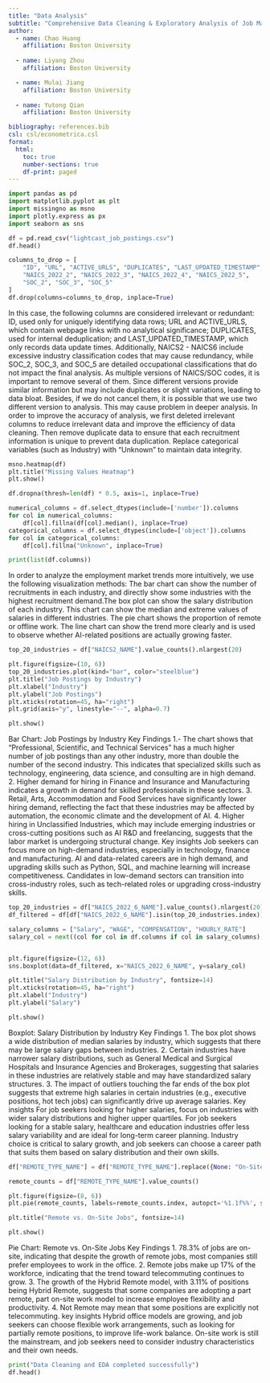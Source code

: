 ---
title: "Data Analysis"
subtitle: "Comprehensive Data Cleaning & Exploratory Analysis of Job Market Trends"
author:
  - name: Chao Huang
    affiliation: Boston University
      
  - name: Liyang Zhou
    affiliation: Boston University

  - name: Mulai Jiang
    affiliation: Boston University
  
  - name: Yutong Qian
    affiliation: Boston University

bibliography: references.bib
csl: csl/econometrica.csl
format: 
  html:
    toc: true
    number-sections: true
    df-print: paged
---


```{python}
import pandas as pd
import matplotlib.pyplot as plt
import missingno as msno
import plotly.express as px
import seaborn as sns

df = pd.read_csv("lightcast_job_postings.csv")
df.head()
```

```{python}
columns_to_drop = [
    "ID", "URL", "ACTIVE_URLS", "DUPLICATES", "LAST_UPDATED_TIMESTAMP",
    "NAICS_2022_2", "NAICS_2022_3", "NAICS_2022_4", "NAICS_2022_5",
    "SOC_2", "SOC_3", "SOC_5"
]
df.drop(columns=columns_to_drop, inplace=True)
```
In this case, the following columns are considered irrelevant or redundant: ID, used only for uniquely identifying data rows; URL and ACTIVE_URLS, which contain webpage links with no analytical significance; DUPLICATES, used for internal deduplication; and LAST_UPDATED_TIMESTAMP, which only records data update times. Additionally, NAICS2 - NAICS6 include excessive industry classification codes that may cause redundancy, while SOC_2, SOC_3, and SOC_5 are detailed occupational classifications that do not impact the final analysis.
As multiple versions of NAICS/SOC codes, it is important to remove several of them. Since different versions provide similar information but may include duplicates or slight variations, leading to data bloat. Besides, if we do not cancel them, it is possible that we use two different version to analysis. This may cause problem in deeper analysis.
In order to improve the accuracy of analysis, we first deleted irrelevant columns to reduce irrelevant data and improve the efficiency of data cleaning.
Then remove duplicate data to ensure that each recruitment information is unique to prevent data duplication. Replace categorical variables (such as Industry) with "Unknown" to maintain data integrity.

```{python}
msno.heatmap(df)
plt.title("Missing Values Heatmap")
plt.show()

df.dropna(thresh=len(df) * 0.5, axis=1, inplace=True)

numerical_columns = df.select_dtypes(include=['number']).columns
for col in numerical_columns:
    df[col].fillna(df[col].median(), inplace=True)
categorical_columns = df.select_dtypes(include=['object']).columns
for col in categorical_columns:
    df[col].fillna("Unknown", inplace=True)

print(list(df.columns))
```

In order to analyze the employment market trends more intuitively, we use the following visualization methods: The bar chart can show the number of recruitments in each industry, and directly show some industries with the highest recruitment demand.The box plot can show the salary distribution of each industry. This chart can show the median and extreme values ​​of salaries in different industries.
The pie chart shows the proportion of remote or offline work.
The line chart can show the trend more clearly and is used to observe whether AI-related positions are actually growing faster.

```{python}
top_20_industries = df["NAICS2_NAME"].value_counts().nlargest(20)

plt.figure(figsize=(10, 6))
top_20_industries.plot(kind="bar", color="steelblue")
plt.title("Job Postings by Industry")
plt.xlabel("Industry")
plt.ylabel("Job Postings")
plt.xticks(rotation=45, ha="right")
plt.grid(axis="y", linestyle="--", alpha=0.7)

plt.show()
```
Bar Chart: Job Postings by Industry
Key Findings
	1.- The chart shows that “Professional, Scientific, and Technical Services” has a much higher number of job postings than any other industry, more than double the number of the second industry. This indicates that specialized skills such as technology, engineering, data science, and consulting are in high demand.
	2. Higher demand for hiring in Finance and Insurance and Manufacturing indicates a growth in demand for skilled professionals in these sectors.
	3. Retail, Arts, Accommodation and Food Services have significantly lower hiring demand, reflecting the fact that these industries may be affected by automation, the economic climate and the development of AI.
	4. Higher hiring in Unclassified Industries, which may include emerging industries or cross-cutting positions such as AI R&D and freelancing, suggests that the labor market is undergoing structural change.
Key insights
Job seekers can focus more on high-demand industries, especially in technology, finance and manufacturing.
AI and data-related careers are in high demand, and upgrading skills such as Python, SQL, and machine learning will increase competitiveness.
Candidates in low-demand sectors can transition into cross-industry roles, such as tech-related roles or upgrading cross-industry skills.

```{python}
top_20_industries = df["NAICS_2022_6_NAME"].value_counts().nlargest(20)
df_filtered = df[df["NAICS_2022_6_NAME"].isin(top_20_industries.index)]

salary_columns = ["Salary", "WAGE", "COMPENSATION", "HOURLY_RATE"]
salary_col = next((col for col in df.columns if col in salary_columns), None)


plt.figure(figsize=(12, 6))
sns.boxplot(data=df_filtered, x="NAICS_2022_6_NAME", y=salary_col)

plt.title("Salary Distribution by Industry", fontsize=14)
plt.xticks(rotation=45, ha="right")
plt.xlabel("Industry")
plt.ylabel("Salary")

plt.show()
```
Boxplot: Salary Distribution by Industry
Key Findings
        1. The box plot shows a wide distribution of median salaries by industry, which suggests that there may be large salary gaps between industries.
        2. Certain industries have narrower salary distributions, such as General Medical and Surgical Hospitals and Insurance Agencies and Brokerages, suggesting that salaries in these industries are relatively stable and may have standardized salary structures.
        3. The impact of outliers touching the far ends of the box plot suggests that extreme high salaries in certain industries (e.g., executive positions, hot tech jobs) can significantly drive up average salaries.
Key insights
For job seekers looking for higher salaries, focus on industries with wider salary distributions and higher upper quartiles.
For job seekers looking for a stable salary, healthcare and education industries offer less salary variability and are ideal for long-term career planning.
Industry choice is critical to salary growth, and job seekers can choose a career path that suits them based on salary distribution and their own skills.

```{python}
df["REMOTE_TYPE_NAME"] = df["REMOTE_TYPE_NAME"].replace({None: "On-Site", "[None]": "On-Site"})

remote_counts = df["REMOTE_TYPE_NAME"].value_counts()

plt.figure(figsize=(8, 6))
plt.pie(remote_counts, labels=remote_counts.index, autopct='%1.1f%%', startangle=140, colors=['#636EFA', '#EF553B', '#00CC96', '#AB63FA'])

plt.title("Remote vs. On-Site Jobs", fontsize=14)

plt.show()
```
Pie Chart: Remote vs. On-Site Jobs
Key Findings
	1. 78.3% of jobs are on-site, indicating that despite the growth of remote jobs, most companies still prefer employees to work in the office.
	2. Remote jobs make up 17% of the workforce, indicating that the trend toward telecommuting continues to grow.
         3. The growth of the Hybrid Remote model, with 3.11% of positions being Hybrid Remote, suggests that some companies are adopting a part remote, part on-site work model to increase employee flexibility and productivity.
	4. Not Remote may mean that some positions are explicitly not telecommuting.
key insights
Hybrid office models are growing, and job seekers can choose flexible work arrangements, such as looking for partially remote positions, to improve life-work balance.
On-site work is still the mainstream, and job seekers need to consider industry characteristics and their own needs.

```{python}
print("Data Cleaning and EDA completed successfully")
df.head()
```
